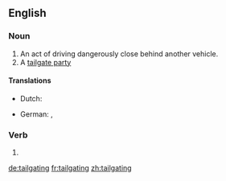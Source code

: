 ==English==

===Noun===
{{head|en|noun}}

# An act of driving dangerously close behind another vehicle.
# A [[tailgate party]] {{gloss|a social event held on and around the open tailgate of a vehicle}}

====Translations====
{{trans-top|driving dangerously close behind another vehicle}}
* Dutch: {{t|nl|bumperkleven}}
{{trans-mid}}
* German: {{t|de|[[zu]] [[dichtes]] [[Auffahren]]}}, {{t|de|Drängeln}}
{{trans-bottom}}

===Verb===
{{head|en}}

# {{present participle of|tailgate|lang=en}}

[[de:tailgating]]
[[fr:tailgating]]
[[zh:tailgating]]